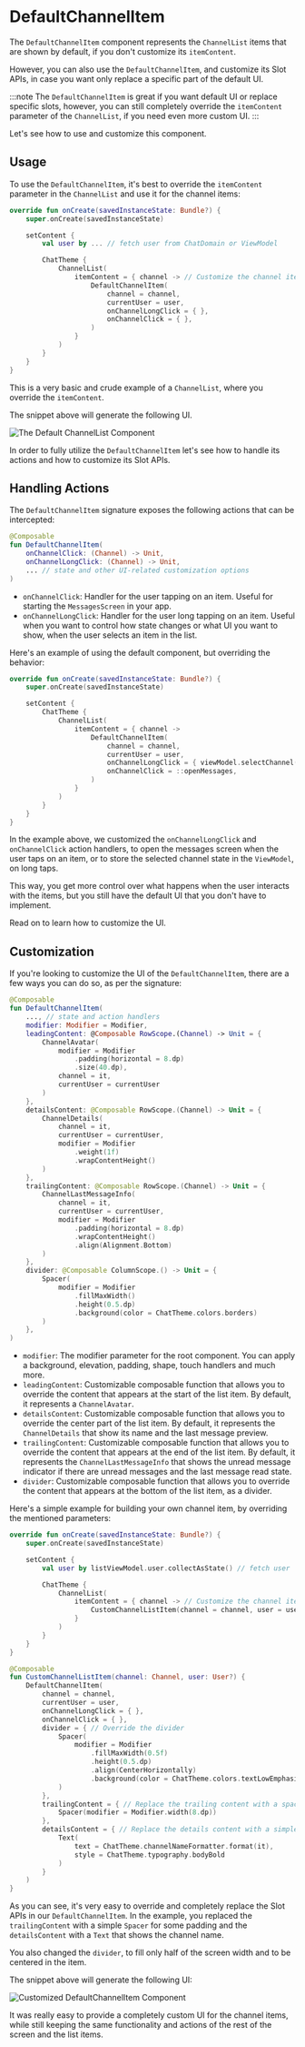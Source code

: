 # DefaultChannelItem

The `DefaultChannelItem` component represents the `ChannelList` items that are shown by default, if you don't customize its `itemContent`.

However, you can also use the `DefaultChannelItem`, and customize its Slot APIs, in case you want only replace a specific part of the default UI. 

:::note 
The `DefaultChannelItem` is great if you want default UI or replace specific slots, however, you can still completely override the `itemContent` parameter of the `ChannelList`, if you need even more custom UI.
:::

Let's see how to use and customize this component.

## Usage

To use the `DefaultChannelItem`, it's best to override the `itemContent` parameter in the `ChannelList` and use it for the channel items:

```kotlin
override fun onCreate(savedInstanceState: Bundle?) {
    super.onCreate(savedInstanceState)

    setContent {
        val user by ... // fetch user from ChatDomain or ViewModel

        ChatTheme {
            ChannelList(
                itemContent = { channel -> // Customize the channel items
                    DefaultChannelItem(
                        channel = channel,
                        currentUser = user,
                        onChannelLongClick = { },
                        onChannelClick = { },
                    )
                }
            )
        }
    }
}
```

This is a very basic and crude example of a `ChannelList`, where you override the `itemContent`.

The snippet above will generate the following UI.

![The Default ChannelList Component](../../assets/compose_default_channel_list_component.png)

In order to fully utilize the `DefaultChannelItem` let's see how to handle its actions and how to customize its Slot APIs.

## Handling Actions

The `DefaultChannelItem` signature exposes the following actions that can be intercepted:

```kotlin
@Composable
fun DefaultChannelItem(
    onChannelClick: (Channel) -> Unit,
    onChannelLongClick: (Channel) -> Unit,
    ... // state and other UI-related customization options 
)
```

* `onChannelClick`: Handler for the user tapping on an item. Useful for starting the `MessagesScreen` in your app.
* `onChannelLongClick`: Handler for the user long tapping on an item. Useful when you want to control how state changes or what UI you want to show, when the user selects an item in the list.

Here's an example of using the default component, but overriding the behavior:

```kotlin
override fun onCreate(savedInstanceState: Bundle?) {
    super.onCreate(savedInstanceState)

    setContent {
        ChatTheme {
            ChannelList(
                itemContent = { channel ->
                    DefaultChannelItem(
                        channel = channel,
                        currentUser = user,
                        onChannelLongClick = { viewModel.selectChannel(it) },
                        onChannelClick = ::openMessages,
                    )
                }
            )
        }
    }
}
```

In the example above, we customized the `onChannelLongClick`  and `onChannelClick` action handlers, to open the messages screen when the user taps on an item, or to store the selected channel state in the `ViewModel`, on long taps.

This way, you get more control over what happens when the user interacts with the items, but you still have the default UI that you don't have to implement.

Read on to learn how to customize the UI.

## Customization

If you're looking to customize the UI of the `DefaultChannelItem`, there are a few ways you can do so, as per the signature:

```kotlin
@Composable
fun DefaultChannelItem(
    ..., // state and action handlers
    modifier: Modifier = Modifier,
    leadingContent: @Composable RowScope.(Channel) -> Unit = {
        ChannelAvatar(
            modifier = Modifier
                .padding(horizontal = 8.dp)
                .size(40.dp),
            channel = it,
            currentUser = currentUser
        )
    },
    detailsContent: @Composable RowScope.(Channel) -> Unit = {
        ChannelDetails(
            channel = it,
            currentUser = currentUser,
            modifier = Modifier
                .weight(1f)
                .wrapContentHeight()
        )
    },
    trailingContent: @Composable RowScope.(Channel) -> Unit = {
        ChannelLastMessageInfo(
            channel = it,
            currentUser = currentUser,
            modifier = Modifier
                .padding(horizontal = 8.dp)
                .wrapContentHeight()
                .align(Alignment.Bottom)
        )
    },
    divider: @Composable ColumnScope.() -> Unit = {
        Spacer(
            modifier = Modifier
                .fillMaxWidth()
                .height(0.5.dp)
                .background(color = ChatTheme.colors.borders)
        )
    },
)
```

* `modifier`: The modifier parameter for the root component. You can apply a background, elevation, padding, shape, touch handlers and much more.
* `leadingContent`: Customizable composable function that allows you to override the content that appears at the start of the list item. By default, it represents a `ChannelAvatar`.
* `detailsContent`: Customizable composable function that allows you to override the center part of the list item. By default, it represents the `ChannelDetails` that show its name and the last message preview.
* `trailingContent`: Customizable composable function that allows you to override the content that appears at the end of the list item. By default, it represents the `ChannelLastMessageInfo` that shows the unread message indicator if there are unread messages and the last message read state.
* `divider`: Customizable composable function that allows you to override the content that appears at the bottom of the list item, as a divider.

Here's a simple example for building your own channel item, by overriding the mentioned parameters:

```kotlin
override fun onCreate(savedInstanceState: Bundle?) {
    super.onCreate(savedInstanceState)

    setContent {
        val user by listViewModel.user.collectAsState() // fetch user

        ChatTheme {
            ChannelList(
                itemContent = { channel -> // Customize the channel items
                    CustomChannelListItem(channel = channel, user = user)
                }
            )
        }
    }
}

@Composable
fun CustomChannelListItem(channel: Channel, user: User?) {
    DefaultChannelItem(
        channel = channel,
        currentUser = user,
        onChannelLongClick = { },
        onChannelClick = { },
        divider = { // Override the divider
            Spacer(
                modifier = Modifier
                    .fillMaxWidth(0.5f)
                    .height(0.5.dp)
                    .align(CenterHorizontally)
                    .background(color = ChatTheme.colors.textLowEmphasis)
            )
        },
        trailingContent = { // Replace the trailing content with a spacer
            Spacer(modifier = Modifier.width(8.dp))
        },
        detailsContent = { // Replace the details content with a simple Text
            Text(
                text = ChatTheme.channelNameFormatter.format(it),
                style = ChatTheme.typography.bodyBold
            )
        }
    )
}
```

As you can see, it's very easy to override and completely replace the Slot APIs in our `DefaultChannelItem`. In the example, you replaced the `trailingContent` with a simple `Spacer` for some padding and the `detailsContent` with a `Text` that shows the channel name.

You also changed the `divider`, to fill only half of the screen width and to be centered in the item.

The snippet above will generate the following UI:

![Customized DefaultChannelItem Component](../../assets/compose_customized_default_channel_item.png)

It was really easy to provide a completely custom UI for the channel items, while still keeping the same functionality and actions of the rest of the screen and the list items.
